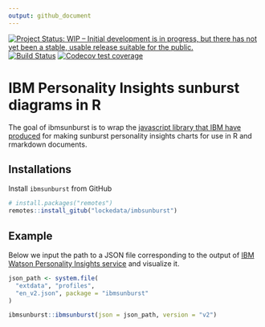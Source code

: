 ```yaml
---
output: github_document
---
```


[![Project Status: WIP – Initial development is in progress, but there has not yet been a stable, usable release suitable for the public.](https://www.repostatus.org/badges/latest/wip.svg)](https://www.repostatus.org/#wip) [![Build Status](https://travis-ci.org/lockedata/ibmsunburst.svg?branch=master)](https://travis-ci.org/lockedata/ibmsunburst) [![Codecov test coverage](https://codecov.io/gh/lockedata/ibmsunburst/branch/master/graph/badge.svg)](https://codecov.io/gh/lockedata/ibmsunburst?branch=master)


# IBM Personality Insights sunburst diagrams in R

The goal of ibmsunburst is to wrap the [javascript library that IBM have produced](https://github.com/personality-insights/sunburst-chart/) for making sunburst personality insights charts for use in R and rmarkdown documents.

## Installations

Install `ibmsunburst` from GitHub

```r
# install.packages("remotes")
remotes::install_gitub("lockedata/imbsunburst")
```

## Example

Below we input the path to a JSON file corresponding to the output of [IBM Watson Personality Insights service](https://www.ibm.com/watson/services/personality-insights/) and visualize it.

```r
json_path <- system.file(
  "extdata", "profiles",
  "en_v2.json", package = "ibmsunburst"
)

ibmsunburst::ibmsunburst(json = json_path, version = "v2")

```
